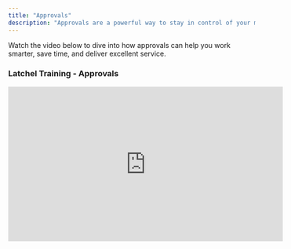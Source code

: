 ```yaml
---
title: "Approvals"
description: "Approvals are a powerful way to stay in control of your maintenance workflow while keeping things running smoothly for residents and owners. In Latchel, approvals let you decide what gets done, when, and by whom—without all the back-and-forth. Whether you're greenlighting work orders, reviewing budgets, or looping in owners for big decisions, our flexible approval settings give you the oversight you need without slowing things down. In this guide, we’ll walk you through the three types of approvals available in Latchel, how to manage them from your dashboard, and how to tailor the experience to fit your team’s workflow. We’ll also cover smart budget controls, automatic invoice approvals, and how to keep owners involved—only when you want them to be."
---
```


Watch the video below to dive into how approvals can help you work smarter, save time, and deliver excellent service.

### <Icon icon="camera-movie" iconType="duotone" color="#ff9b8a" size={25} /> **Latchel Training - Approvals**

<iframe width="560" height="315" src="https://www.youtube.com/embed/aV8oXtR13ZM?si=v4Y9TiCaEBTmfCz0" title="YouTube video player" frameborder="0" allow="accelerometer; autoplay; clipboard-write; encrypted-media; gyroscope; picture-in-picture; web-share" referrerpolicy="strict-origin-when-cross-origin" allowfullscreen />